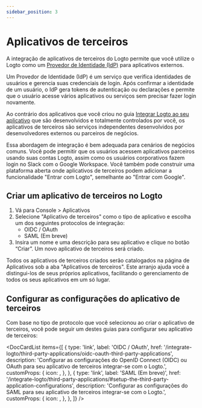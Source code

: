 ```yaml
---
sidebar_position: 3
---
```



# Aplicativos de terceiros

A integração de aplicativos de terceiros do Logto permite que você utilize o Logto como um [Provedor de Identidade (IdP)](https://auth.wiki/identity-provider) para aplicativos externos.

Um Provedor de Identidade (IdP) é um serviço que verifica identidades de usuários e gerencia suas credenciais de login. Após confirmar a identidade de um usuário, o IdP gera tokens de autenticação ou declarações e permite que o usuário acesse vários aplicativos ou serviços sem precisar fazer login novamente.

Ao contrário dos aplicativos que você criou no guia [Integrar Logto ao seu aplicativo](/integrate-logto/integrate-logto-into-your-application) que são desenvolvidos e totalmente controlados por você, os aplicativos de terceiros são serviços independentes desenvolvidos por desenvolvedores externos ou parceiros de negócios.

Essa abordagem de integração é bem adequada para cenários de negócios comuns. Você pode permitir que os usuários acessem aplicativos parceiros usando suas contas Logto, assim como os usuários corporativos fazem login no Slack com o Google Workspace. Você também pode construir uma plataforma aberta onde aplicativos de terceiros podem adicionar a funcionalidade "Entrar com Logto", semelhante ao "Entrar com Google".

## Criar um aplicativo de terceiros no Logto

1. Vá para <CloudLink to="/applications">Console > Aplicativos</CloudLink>
2. Selecione "Aplicativo de terceiros" como o tipo de aplicativo e escolha um dos seguintes protocolos de integração:
   - OIDC / OAuth
   - SAML (Em breve)
3. Insira um nome e uma descrição para seu aplicativo e clique no botão “Criar”. Um novo aplicativo de terceiros será criado.

Todos os aplicativos de terceiros criados serão catalogados na página de Aplicativos sob a aba "Aplicativos de terceiros". Este arranjo ajuda você a distingui-los de seus próprios aplicativos, facilitando o gerenciamento de todos os seus aplicativos em um só lugar.

## Configurar as configurações do aplicativo de terceiros

Com base no tipo de protocolo que você selecionou ao criar o aplicativo de terceiros, você pode seguir um destes guias para configurar seu aplicativo de terceiros:

<DocCardList
  items={[
    {
      type: 'link',
      label: 'OIDC / OAuth',
      href: '/integrate-logto/third-party-applications/oidc-oauth-third-party-applications',
      description:
        'Configurar as configurações do OpenID Connect (OIDC) ou OAuth para seu aplicativo de terceiros integrar-se com o Logto.',
      customProps: {
        icon: <OidcIcon />,
      },
    },
    {
      type: 'link',
      label: 'SAML (Em breve)',
      href: '/integrate-logto/third-party-applications/#setup-the-third-party-application-configurations',
      description:
        'Configurar as configurações do SAML para seu aplicativo de terceiros integrar-se com o Logto.',
      customProps: {
        icon: <SamlIcon />,
      },
    },
  ]}
/>
